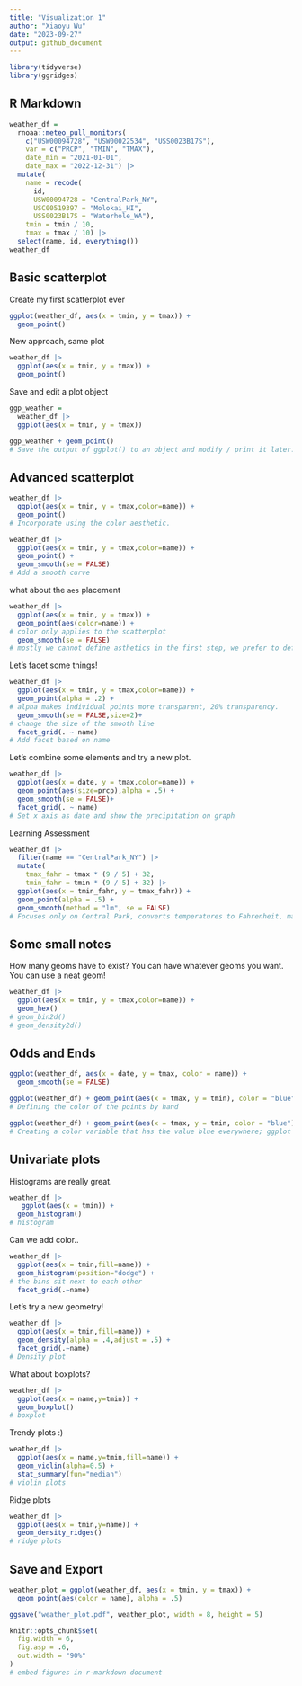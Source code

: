 ```yaml
---
title: "Visualization 1"
author: "Xiaoyu Wu"
date: "2023-09-27"
output: github_document
---
```


```r
library(tidyverse)
library(ggridges)
```

## R Markdown

```r
weather_df = 
  rnoaa::meteo_pull_monitors(
    c("USW00094728", "USW00022534", "USS0023B17S"),
    var = c("PRCP", "TMIN", "TMAX"), 
    date_min = "2021-01-01",
    date_max = "2022-12-31") |>
  mutate(
    name = recode(
      id, 
      USW00094728 = "CentralPark_NY", 
      USC00519397 = "Molokai_HI",
      USS0023B17S = "Waterhole_WA"),
    tmin = tmin / 10,
    tmax = tmax / 10) |>
  select(name, id, everything())
weather_df
```

## Basic scatterplot
Create my first scatterplot ever 
```r
ggplot(weather_df, aes(x = tmin, y = tmax)) + 
  geom_point()
```
New approach, same plot
```r
weather_df |>
  ggplot(aes(x = tmin, y = tmax)) + 
  geom_point()
```
Save and edit a plot object 
```r
ggp_weather = 
  weather_df |>
  ggplot(aes(x = tmin, y = tmax)) 

ggp_weather + geom_point()
# Save the output of ggplot() to an object and modify / print it later.
```

## Advanced scatterplot

```r
weather_df |>
  ggplot(aes(x = tmin, y = tmax,color=name)) + 
  geom_point()
# Incorporate using the color aesthetic.
```

```r
weather_df |>
  ggplot(aes(x = tmin, y = tmax,color=name)) + 
  geom_point() +
  geom_smooth(se = FALSE)
# Add a smooth curve
```
what about the `aes` placement 
```r
weather_df |>
  ggplot(aes(x = tmin, y = tmax)) + 
  geom_point(aes(color=name)) +
# color only applies to the scatterplot
  geom_smooth(se = FALSE)
# mostly we cannot define asthetics in the first step, we prefer to define in geom_point so that the color is not everywhere 
```
Let's facet some things! 
```r
weather_df |>
  ggplot(aes(x = tmin, y = tmax,color=name)) + 
  geom_point(alpha = .2) +
# alpha makes individual points more transparent, 20% transparency. 
  geom_smooth(se = FALSE,size=2)+
# change the size of the smooth line 
  facet_grid(. ~ name)
# Add facet based on name
```
Let's combine some elements and try a new plot. 
```r
weather_df |>
  ggplot(aes(x = date, y = tmax,color=name)) + 
  geom_point(aes(size=prcp),alpha = .5) +
  geom_smooth(se = FALSE)+
  facet_grid(. ~ name)
# Set x axis as date and show the precipitation on graph 
```

Learning Assessment 
```r
weather_df |> 
  filter(name == "CentralPark_NY") |> 
  mutate(
    tmax_fahr = tmax * (9 / 5) + 32,
    tmin_fahr = tmin * (9 / 5) + 32) |> 
  ggplot(aes(x = tmin_fahr, y = tmax_fahr)) +
  geom_point(alpha = .5) + 
  geom_smooth(method = "lm", se = FALSE)
# Focuses only on Central Park, converts temperatures to Fahrenheit, makes a scatterplot of min vs. max temperature, and overlays a linear regression line (using options in geom_smooth(). 
```
## Some small notes

How many geoms have to exist?
You can have whatever geoms you want. 
You can use a neat geom!
```r
weather_df |>
  ggplot(aes(x = tmin, y = tmax,color=name)) + 
  geom_hex() 
# geom_bin2d()
# geom_density2d()
```

## Odds and Ends 

```r
ggplot(weather_df, aes(x = date, y = tmax, color = name)) + 
  geom_smooth(se = FALSE) 
```

```r
ggplot(weather_df) + geom_point(aes(x = tmax, y = tmin), color = "blue")
# Defining the color of the points by hand
```

```r
ggplot(weather_df) + geom_point(aes(x = tmax, y = tmin, color = "blue"))
# Creating a color variable that has the value blue everywhere; ggplot is then assigning colors according to this variable using the default color scheme.
```

## Univariate plots
Histograms are really great.
```r
weather_df |> 
   ggplot(aes(x = tmin)) + 
  geom_histogram()
# histogram
```
Can we add color..

```r
weather_df |> 
  ggplot(aes(x = tmin,fill=name)) + 
  geom_histogram(position="dodge") +
# the bins sit next to each other 
  facet_grid(.~name)
```
Let's try a new geometry!
```r
weather_df |> 
  ggplot(aes(x = tmin,fill=name)) + 
  geom_density(alpha = .4,adjust = .5) +
  facet_grid(.~name)
# Density plot
```

What about boxplots?

```r
weather_df |> 
  ggplot(aes(x = name,y=tmin)) + 
  geom_boxplot()
# boxplot
```
Trendy plots :)
```r
weather_df |> 
  ggplot(aes(x = name,y=tmin,fill=name)) + 
  geom_violin(alpha=0.5) + 
  stat_summary(fun="median")
# violin plots
```
Ridge plots
```r
weather_df |> 
  ggplot(aes(x = tmin,y=name)) + 
  geom_density_ridges() 
# ridge plots
```
## Save and Export 
```r
weather_plot = ggplot(weather_df, aes(x = tmin, y = tmax)) + 
  geom_point(aes(color = name), alpha = .5) 

ggsave("weather_plot.pdf", weather_plot, width = 8, height = 5)
```

```r
knitr::opts_chunk$set(
  fig.width = 6,
  fig.asp = .6,
  out.width = "90%"
)
# embed figures in r-markdown document 
```

